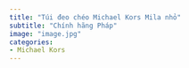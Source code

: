 ```yaml
---
title: "Túi đeo chéo Michael Kors Mila nhỏ"
subtitle: "Chính hãng Pháp"
image: "image.jpg"
categories:
- Michael Kors
---
```

